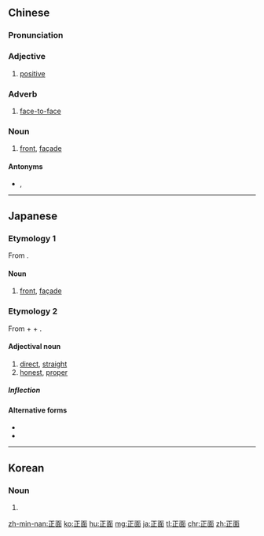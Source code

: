 ==Chinese==
{{zh-forms}}

===Pronunciation===
{{zh-pron
|m=zhèngmiàn
|c=zing3 min6
|h=pfs=chṳn-mien
|mn=qz,tw,xm,zz:chiàⁿ-bīn/xm,zz:chèng-biān
|cat=a,adv,n
}}

===Adjective===
{{zh-adj}}

# [[positive]]

===Adverb===
{{zh-adv}}

# [[face-to-face]]

===Noun===
{{zh-noun}}

# [[front]], [[façade]]

====Antonyms====
* {{qualifier|of front}} {{zh-l|側面/侧面}}, {{zh-l|背面}}

----

==Japanese==
{{ja-kanjitab|しょう|めん|yomi=o}}

===Etymology 1===
From {{etyl|zhx|ja}} {{m|cmn|正面}}.

====Noun====
{{ja-noun|しょうめん}}

# [[front]], [[façade]]

===Etymology 2===
From {{etyl|ojp|ja}} {{m|ja|真||real, true, straight|tr=ma}} + {{m|ja|つ||possessive particle|tr=tsu}} + {{m|ja|面||face, facing|tr=mo}}.

{{ja-kanjitab|yomi=irr|sort=まとも}}

====Adjectival noun====
{{ja-adj|まとも|decl=na}}

# [[direct]], [[straight]]
# [[honest]], [[proper]]

=====Inflection=====
{{ja-na|まとも}}

====Alternative forms====
* {{l|ja|真面}}
* {{l|ja|真とも}}

----

==Korean==
{{ko-hanjatab}}

===Noun===
{{ko-noun|hj|hangeul=정면}}

# {{hanja form of|정면|[[front]], [[façade]]}}

[[zh-min-nan:正面]]
[[ko:正面]]
[[hu:正面]]
[[mg:正面]]
[[ja:正面]]
[[tl:正面]]
[[chr:正面]]
[[zh:正面]]